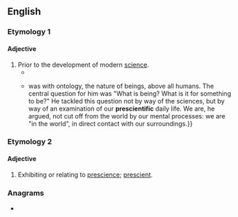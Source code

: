 ==English==

===Etymology 1===
{{prefix|en|pre|scientific}}

====Adjective====
{{en-adj|-}}

# Prior to the development of modern [[science]].
#* {{quote-book|1=en|year=1926|author={{w|James Murray (lexicographer)|James A.H. Murray}}|title={{w|Oxford English Dictionary|A New English Dictionary on Historical Principles}}|volume=X|part=I|page=248|column=1|passage=It is not improbable that, in some locality where tram-roads were a novelty, their name may have been associated in folk-etymology or by '''pre-scientific''' etymologers with that of the engineer.}}
#* {{quote-journal|en|author=Michael Inwood|title=Martin Heidegger: the philosopher who fell for Hitler &#91;print version: Hitler's philosopher&#93;|url=http://www.telegraph.co.uk/culture/books/10739165/Martin-Heidegger-the-philosopher-who-fell-for-Hitler.html|work={{w|The Daily Telegraph}} (Review)|location=London|date=12 April 2014|page=R10|passage=[[w:Martin Heidegger|&#91;Martin&#93; Heidegger]]'s concern {{...}} was with ontology, the nature of beings, above all humans. The central question for him was "What is being? What is it for something to be?" He tackled this question not by way of the sciences, but by way of an examination of our '''prescientific''' daily life. We are, he argued, not cut off from the world by our mental processes: we are "in the world", in direct contact with our surroundings.}}

===Etymology 2===

====Adjective====
{{en-adj|-}}

# {{lb|en|rare}} Exhibiting or relating to [[prescience]]; [[prescient]].

===Anagrams===
* {{anagrams|en|a=cceefiiinprst|interspecific}}